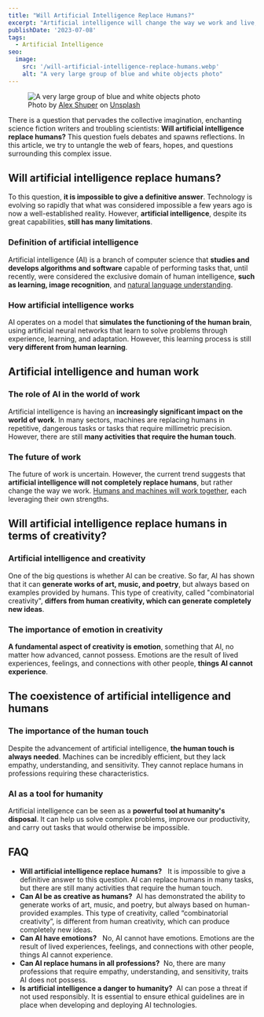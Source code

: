 ```yaml
---
title: "Will Artificial Intelligence Replace Humans?"
excerpt: "Artificial intelligence will change the way we work and live, but can it really replace humans? Let's explore limits and capabilities of this technology."
publishDate: '2023-07-08'
tags:
  - Artificial Intelligence
seo:
  image:
    src: '/will-artificial-intelligence-replace-humans.webp'
    alt: "A very large group of blue and white objects photo"
---
```


<figure>
  <Image 
    id="cover-img" 
    src={coverImage} 
    alt="A very large group of blue and white objects photo" 
    loading="eager" 
    priority={true} 
  />
  <figcaption>Photo by <a href="https://unsplash.com/@alexshuperart?utm_content=creditCopyText&amp;utm_medium=referral&amp;utm_source=unsplash">Alex Shuper</a> on <a href="https://unsplash.com/photos/a-picture-of-a-woman-with-a-dumbbell-in-her-hand-l2nJZnXxkx4?utm_content=creditCopyText&amp;utm_medium=referral&amp;utm_source=unsplash">Unsplash</a></figcaption>
</figure>

There is a question that pervades the collective imagination, enchanting science fiction writers and troubling scientists: **Will artificial intelligence replace humans?** This question fuels debates and spawns reflections. In this article, we try to untangle the web of fears, hopes, and questions surrounding this complex issue.

## Will artificial intelligence replace humans?

To this question, **it is impossible to give a definitive answer**. Technology is evolving so rapidly that what was considered impossible a few years ago is now a well-established reality. However, **artificial intelligence**, despite its great capabilities, **still has many limitations**.

### Definition of artificial intelligence

Artificial intelligence (AI) is a branch of computer science that **studies and develops algorithms and software** capable of performing tasks that, until recently, were considered the exclusive domain of human intelligence, **such as learning, image recognition**, and [natural language understanding](https://www.ibm.com/topics/natural-language-processing).

### How artificial intelligence works

AI operates on a model that **simulates the functioning of the human brain**, using artificial neural networks that learn to solve problems through experience, learning, and adaptation. However, this learning process is still **very different from human learning**.

## Artificial intelligence and human work

### The role of AI in the world of work

Artificial intelligence is having an **increasingly significant impact on the world of work**. In many sectors, machines are replacing humans in repetitive, dangerous tasks or tasks that require millimetric precision. However, there are still **many activities that require the human touch**.

### The future of work

The future of work is uncertain. However, the current trend suggests that **artificial intelligence will not completely replace humans**, but rather change the way we work. [Humans and machines will work together](https://hbr.org/2018/07/collaborative-intelligence-humans-and-ai-are-joining-forces), each leveraging their own strengths.

## Will artificial intelligence replace humans in terms of creativity?

### Artificial intelligence and creativity

One of the big questions is whether AI can be creative. So far, AI has shown that it can **generate works of art, music, and poetry**, but always based on examples provided by humans. This type of creativity, called "combinatorial creativity", **differs from human creativity, which can generate completely new ideas**.

### The importance of emotion in creativity

**A fundamental aspect of creativity is emotion**, something that AI, no matter how advanced, cannot possess. Emotions are the result of lived experiences, feelings, and connections with other people, **things AI cannot experience**.

## The coexistence of artificial intelligence and humans

### The importance of the human touch

Despite the advancement of artificial intelligence, **the human touch is always needed**. Machines can be incredibly efficient, but they lack empathy, understanding, and sensitivity. They cannot replace humans in professions requiring these characteristics.

### AI as a tool for humanity

Artificial intelligence can be seen as a **powerful tool at humanity's disposal**. It can help us solve complex problems, improve our productivity, and carry out tasks that would otherwise be impossible.

## FAQ

- **Will artificial intelligence replace humans?**   It is impossible to give a definitive answer to this question. AI can replace humans in many tasks, but there are still many activities that require the human touch.
- **Can AI be as creative as humans?**  AI has demonstrated the ability to generate works of art, music, and poetry, but always based on human-provided examples. This type of creativity, called “combinatorial creativity”, is different from human creativity, which can produce completely new ideas.
- **Can AI have emotions?**   No, AI cannot have emotions. Emotions are the result of lived experiences, feelings, and connections with other people, things AI cannot experience.
- **Can AI replace humans in all professions?**  No, there are many professions that require empathy, understanding, and sensitivity, traits AI does not possess.
- **Is artificial intelligence a danger to humanity?**  AI can pose a threat if not used responsibly. It is essential to ensure ethical guidelines are in place when developing and deploying AI technologies.
